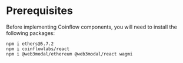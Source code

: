 
<ContentBlock filePath="package.json" highlight="6-13">

# Prerequisites
Before implementing Coinflow components, you will need to install the following packages:
```
npm i ethers@5.7.2
npm i coinflowlabs/react
npm i @web3modal/ethereum @web3modal/react wagmi
```

</ContentBlock>
